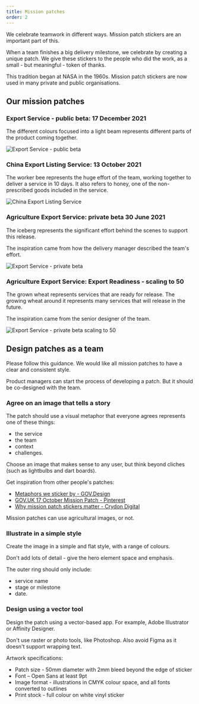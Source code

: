 ```yaml
---
title: Mission patches
order: 2
---
```


We celebrate teamwork in different ways. Mission patch stickers are an important part of this.

When a team finishes a big delivery milestone, we celebrate by creating a unique patch. We give these stickers to the people who did the work, as a small - but meaningful - token of thanks.

This tradition began at NASA in the 1960s. Mission patch stickers are now used in many private and public organisations.

## Our mission patches

### Export Service - public beta: 17 December 2021

The different colours focused into a light beam represents different parts of the product coming together.

![Export Service - public beta](/images/Export-Service_Public-beta.png)

### China Export Listing Service: 13 October 2021

The worker bee represents the huge effort of the team, working together to deliver a service in 10 days. It also refers to honey, one of the non-prescribed goods included in the service.

![China Export Listing Service](/images/China-NPG-Listing-Service.png)

### Agriculture Export Service: private beta 30 June 2021

The iceberg represents the significant effort behind the scenes to support this release.

The inspiration came from how the delivery manager described the team's effort.

![Export Service - private beta](/images/Export-Service_Private-beta.png)

### Agriculture Export Service: Export Readiness - scaling to 50

The grown wheat represents services that are ready for release. The growing wheat around it represents many services that will release in the future.

The inspiration came from the senior designer of the team.

![Export Service - private beta scaling to 50](/images/Export-Service_Private-beta-scale-to-50.png)

## Design patches as a team

Please follow this guidance. We would like all mission patches to have a clear and consistent style.

Product managers can start the process of developing a patch. But it should be co-designed with the team.

### Agree on an image that tells a story

The patch should use a visual metaphor that everyone agrees represents one of these things:

- the service
- the team
- context
- challenges.

Choose an image that makes sense to any user, but think beyond cliches (such as lightbulbs and dart boards).

Get inspiration from other people's patches:

- [Metaphors we sticker by - GOV.Design](https://medium.com/gov-design/metaphors-we-sticker-by-4e4ecdbf8d64)
- [GOV.UK 17 October Mission Patch - Pinterest](https://www.pinterest.com.au/pin/303781937339933404/)
- [Why mission patch stickers matter - Crydon Digital](https://croydon.digital/2020/01/16/why-mission-patch-stickers-matter-and-how-to-get-a-croydon-digital-one/)

Mission patches can use agricultural images, or not.

### Illustrate in a simple style

Create the image in a simple and flat style, with a range of colours.

Don't add lots of detail - give the hero element space and emphasis.

The outer ring should only include:

- service name
- stage or milestone
- date.

### Design using a vector tool

Design the patch using a vector-based app. For example, Adobe Illustrator or Affinity Designer.

Don't use raster or photo tools, like Photoshop. Also avoid Figma as it doesn't support wrapping text.

Artwork specifications:

- Patch size - 50mm diameter with 2mm bleed beyond the edge of sticker
- Font – Open Sans at least 9pt
- Image format - illustrations in CMYK colour space, and all fonts converted to outlines
- Print stock - full colour on white vinyl sticker
